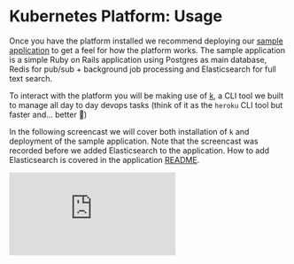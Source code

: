 # Kubernetes Platform: Usage

Once you have the platform installed we recommend deploying our [sample application](https://github.com/reclaim-the-stack/rails-example) to get a feel for how the platform works. The sample application is a simple Ruby on Rails application using Postgres as main database, Redis for pub/sub + background job processing and Elasticsearch for full text search.

To interact with the platform you will be making use of [k](https://github.com/reclaim-the-stack/k), a CLI tool we built to manage all day to day devops tasks (think of it as the `heroku` CLI tool but faster and... better 🕺)

In the following screencast we will cover both installation of `k` and deployment of the sample application. Note that the screencast was recorded before we added Elasticsearch to the application. How to add Elasticsearch is covered in the application [README](https://github.com/reclaim-the-stack/rails-example#deployment).

<iframe className="aspect-video w-full" src="https://www.youtube.com/embed/S_avW7DhiF4" title="YouTube video player" frameBorder="0" allow="accelerometer; autoplay; clipboard-write; encrypted-media; gyroscope; picture-in-picture; web-share" allowFullScreen></iframe>
